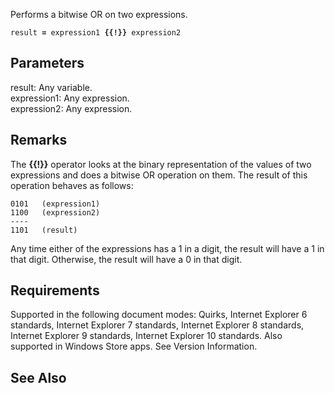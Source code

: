 Performs a bitwise OR on two expressions.

 result '''=''' expression1 '''{{!}}''' expression2

==Parameters==
; result: Any variable.
; expression1: Any expression.
; expression2: Any expression.

==Remarks==
The '''{{!}}''' operator looks at the binary representation of the values of two expressions and does a bitwise OR operation on them. The result of this operation behaves as follows:

 0101   (expression1)
 1100   (expression2)
 ----
 1101   (result)
Any time either of the expressions has a 1 in a digit, the result will have a 1 in that digit. Otherwise, the result will have a 0 in that digit.


==Requirements==
Supported in the following document modes: Quirks, Internet Explorer 6 standards, Internet Explorer 7 standards, Internet Explorer 8 standards, Internet Explorer 9 standards, Internet Explorer 10 standards. Also supported in Windows Store apps. See Version Information.


==See Also==

              

              

              
